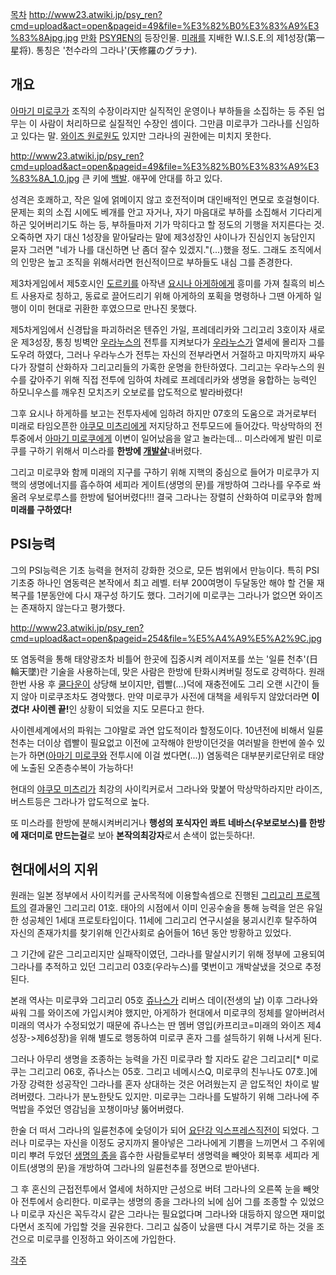 [[목차]]
http://www23.atwiki.jp/psy_ren?cmd=upload&act=open&pageid=49&file=%E3%82%B0%E3%83%A9%E3%83%8Ajpg.jpg
[[만화]] [[PSYЯEN]]의 등장인물. [[미래]]를 지배한 W.I.S.E.의 제1성장(第一星将). 통칭은 '천수라의 그라나'(天修羅のグラナ).

== 개요 ==
[[아마기 미로쿠]]가 조직의 수장이라지만 실직적인 운영이나 부하들을 소집하는 등 주된 업무는 이 사람이 처리하므로 실질적인 수장인 셈이다. 그만큼 미로쿠가 그라나를 신임하고 있다는 말. [[와이즈 원로원]]도 있지만 그라나의 권한에는 미치지 못한다.

http://www23.atwiki.jp/psy_ren?cmd=upload&act=open&pageid=49&file=%E3%82%B0%E3%83%A9%E3%83%8A_1.0.jpg 
큰 키에 [[백발]]. 애꾸에 안대를 하고 있다.

성격은 호쾌하고, 작은 일에 얽메이지 않고 호전적이며 대인배적인 면모로 호걸형이다. 문제는 회의 소집 시에도 베개를 안고 자거나, 자기 마음대로 부하를 소집해서 기다리게 하곤 잊어버리기도 하는 등, 부하들마저 기가 막히다고 할 정도의 기행을 저지른다는 것. 오죽하면 자기 대신 1성장을 맡아달라는 말에 제3성장인 샤이나가 진심인지 농담인지 묻자 그러면 "네가 나를 대신하면 난 좀더 잘수 있겠지."(...)했을 정도. 그래도 조직에서의 인망은 높고 조직을 위해서라면 헌신적이므로 부하들도 내심 그를 존경한다.

제3차게임에서 제5호시인 [[도르키]]를 아작낸 [[요시나 아게하]]에게 흥미를 가져 칠흑의 비스트 사용자로 칭하고, 동료로 끌어드리기 위해 아게하의 포획을 명령하나 그땐 아게하 일행이 이미 현대로 귀환한 후였으므로 만나진 못했다.

제5차게임에서 신경탑을 파괴하러온 텐쥬인 가일, 프레데리카와 그리고리 3호이자 새로운 제3성장, 통칭 빙벽안 [[우라누스]]의 전투를 지켜보다가 [[우라누스]]가 열세에 몰리자 그를 도우려 하였다, 그러나 우라누스가 전투는 자신의 전부라면서 거절하고 마지막까지 싸우다가 장렬히 산화하자 그리고리들의 가혹한 운명을 한탄하였다. 그리고는 우라누스의 원수를 갚아주기 위해 직접 전투에 임하여 차례로 프레데리카와 생명을 융합하는 능력인 하모니우스를 깨우친 모치즈키 오보로를 압도적으로 발라바렸다!

그후 요시나 하게하를 보고는 전투자세에 임하려 하지만 07호의 도움으로 과거로부터 미래로 타임오픈한 [[야쿠모 미츠리]]에게 저지당하고 전투모드에 들어갔다. 막상막하의 전투중에서 [[아마기 미로쿠]]에게 이변이 일어났음을 알고 놀라는데... 미스라에게 발린 미로쿠를 구하기 위해서 미스라를 '''한방에 [[개발살]]'''내버렸다.

그리고 미로쿠와 함께 미래의 지구를 구하기 위해 지핵의 중심으로 들어가 미로쿠가 지핵의 생명에너지를 흡수하여 세피라 게이트(생명의 문)를 개방하여 그라나를 우주로 쏴올려 우보로루스를 한방에 털어버렸다!!! 결국 그라나는 장렬히 산화하여 미로쿠와 함께 '''미래를 구하였다!'''

== PSI능력 ==
그의 PSI능력은 기초 능력을 현저히 강화한 것으로, 모든 범위에서 만능이다. 특히 PSI 기초중 하나인 염동력은 본작에서 최고 레벨. 터부 200여명이 두달동안 해야 할 건물 재복구를 1분동안에 다시 재구성 하기도 했다. 그러기에 미로쿠는 그라나가 없으면 와이즈는 존재하지 않는다고 평가했다.

http://www23.atwiki.jp/psy_ren?cmd=upload&act=open&pageid=254&file=%E5%A4%A9%E5%A2%9C.jpg

또 염동력을 통해 태양광조차 비틀어 한곳에 집중시켜 레이저포를 쏘는 '일륜 천추'(日輪天墜)란 기술을 사용하는데, 맞은 사람은 한방에 탄화시켜버릴 정도로 강력하다. 원래 한번 사용 후 [[쿨다운]]이 상당해 보이지만, 렙빨(…)덕에 재충전에도 그리 오랜 시간이 들지 않아 미로쿠조차도 경악했다. 만약 미로쿠가 사전에 대책을 세워두지 않았더라면 '''이겼다! 사이렌 끝!'''인 상황이 되었을 지도 모른다고 한다.

사이렌세계에서의 파워는 그야말로 과연 압도적이라 할정도이다. 10년전에 비해서 일륜천추는 더이상 렙빨이 필요없고 이전에 고작해야 한방이던것을 여러발을 한번에 쏠수 있는가 하면([[아마기 미로쿠]]와 전투시에 이걸 썼다면(...)) 염동력은 대부분키로단위로 태양에 노출된 오존층수복이 가능하다!  

현대의 [[야쿠모 미츠리]]가 최강의 사이킥커로서 그라나와 맞붙어 막상막하라지만 라이즈, 버스트등은 그라나가 압도적으로 높다. 

또 미스라를 한방에 분해시켜버리거나 '''행성의 포식자인 콰트 네바스(우보로보스)를 한방에 재더미로 만드는걸'''로 보아 '''본작의최강자'''로서 손색이 없는듯하다!.


== 현대에서의 지위 ==
원래는 일본 정부에서 사이킥커를 군사목적에 이용할속셈으로 진행된 [[그리고리 프로젝트]]의 결과물인 그리고리 01호. 태아의 시점에서 이미 인공수술을 통해 능력을 얻은 유일한 성공체인 1세대 프로토타입이다. 11세에 그리고리 연구시설을 붕괴시킨후 탈주하여 자신의 존재가치를 찾기위해 인간사회로 숨어들어 16년 동안 방황하고 있었다.

그 기간에 같은 그리고리지만 실패작이였던, 그라나를 말살시키기 위해 정부에 고용되여 그라나를 추적하고 있던 그리고리 03호(우라누스)를 몇번이고 개박살냈을 것으로 추정된다.

본래 역사는 미로쿠와 그리고리 05호 [[쥬나스]]가 리버스 데이(전생의 날) 이후 그라나와 싸워 그를 와이즈에 가입시켜야 했지만, 아게하가 현대에서 미로쿠의 정체를 알아버려서 미래의 역사가 수정되었기 때문에 쥬나스는 딴 멤버 영입(카프리코=미래의 와이즈 제4성장->제6성장)을 위해 별도로 행동하여 미로쿠 혼자 그를 설득하기 위해 나서게 된다.

그러나 아무리 생명을 조종하는 능력을 가진 미로쿠라 할 지라도 같은 그리고리[* 미로쿠는 그리고리 06호, 쥬나스는 05호. 그리고 네메시스Q, 미로쿠의 친누나도 07호.]에 가장 강력한 성공작인 그라나를 혼자 상대하는 것은 어려웠는지 곧 압도적인 차이로 발려버렸다. 그라나가 분노한탓도 있지만. 미로쿠는 그라나를 도발하기 위해 그라나에 주먹밥을 주었던 영감님을 꼬챙이마냥 뚫어버렸다.

한술 더 떠서 그라나의 일륜천추에 숯덩이가 되어 [[요단강 익스프레스]]직전이 되었다. 그러나 미로쿠는 자신을  이정도 궁지까지 몰아넣은 그라나에게 기쁨을 느끼면서 그 주위에 미리 뿌려 두었던 [[생명의 종]]을 흡수한 사람들로부터 생명력을 빼앗아 회복후 세피라 게이트(생명의 문)을 개방하여 그라나의 일륜천추를 정면으로 받아낸다.

그 후 혼신의 근접전투에서 열세에 처하지만 근성으로 버텨 그라나의 오른쪽 눈을 빼앗아 전투에서 승리한다. 미로쿠는 생명의 종을 그라나의 뇌에 심어 그를 조종할 수 있었으나 미로쿠 자신은 꼭두각시 같은 그라나는 필요없다며 그라나와 대등하지 않으면 재미없다면서 조직에 가입할 것을 권유한다. 그리고 싫증이 났을땐 다시 겨루기로 하는 것을 조건으로 미로쿠를 인정하고 와이즈에 가입한다.

[[각주]]
